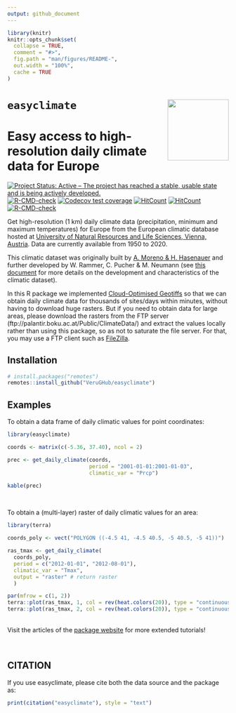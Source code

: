 ```yaml
---
output: github_document
---
```


<!-- README.md is generated from README.Rmd. Please edit that file -->

```r
library(knitr)
knitr::opts_chunk$set(
  collapse = TRUE,
  comment = "#>",
  fig.path = "man/figures/README-",
  out.width = "100%",
  cache = TRUE
)

```

# `easyclimate` <a href='https://verughub.github.io/easyclimate/'><img src='man/figures/easyclimate_logo_small.png' align="right" height="139" /></a>

# Easy access to high-resolution daily climate data for Europe

<!-- badges: start -->
[![Project Status: Active – The project has reached a stable, usable state and is being actively developed.](https://www.repostatus.org/badges/latest/active.svg)](https://www.repostatus.org/#active)
[![R-CMD-check](https://github.com/VeruGHub/easyclimate/workflows/R-CMD-check/badge.svg)](https://github.com/VeruGHub/easyclimate/actions)
[![Codecov test coverage](https://codecov.io/gh/VeruGHub/easyclimate/branch/master/graph/badge.svg)](https://codecov.io/gh/VeruGHub/easyclimate?branch=master)
[![HitCount](https://hits.dwyl.com/VeruGHub/easyclimate.svg?style=flat-square)](http://hits.dwyl.com/VeruGHub/easyclimate)
[![HitCount](https://hits.dwyl.com/VeruGHub/easyclimate.svg?style=flat-square&show=unique)](http://hits.dwyl.com/VeruGHub/easyclimate)
[![R-CMD-check](https://github.com/VeruGHub/easyclimate/actions/workflows/R-CMD-check.yaml/badge.svg)](https://github.com/VeruGHub/easyclimate/actions/workflows/R-CMD-check.yaml)
<!-- badges: end -->


Get high-resolution (1 km) daily climate data (precipitation, minimum and maximum temperatures) for Europe from the European climatic database hosted at [University of Natural Resources and Life Sciences, Vienna, Austria](https://boku.ac.at/en/wabo/waldbau/wir-ueber-uns/daten). Data are currently available from 1950 to 2020. 

This climatic dataset was originally built by [A. Moreno & H. Hasenauer](https://doi.org/10.1002/joc.4436) and further developed by W. Rammer, C. Pucher & M. Neumann (see [this document](https://github.com/VeruGHub/easyclimate/tree/master/inst/Description_Evaluation_Validation_Downscaled_Climate_Data_v2.pdf) for more details on the development and characteristics of the climatic dataset).

In this R package we implemented [Cloud-Optimised Geotiffs](https://www.cogeo.org/) so that we can obtain daily climate data for thousands of sites/days within minutes, without having to download huge rasters. But if you need to obtain data for large areas, please download the rasters from the FTP server (ftp://palantir.boku.ac.at/Public/ClimateData/) and extract the values locally rather than using this package, so as not to saturate the file server. For that, you may use a FTP client such as [FileZilla](https://filezilla-project.org/).


## Installation

``` r
# install.packages("remotes")
remotes::install_github("VeruGHub/easyclimate")
```


## Examples

To obtain a data frame of daily climatic values for point coordinates:

```r
library(easyclimate)

coords <- matrix(c(-5.36, 37.40), ncol = 2)

prec <- get_daily_climate(coords, 
                          period = "2001-01-01:2001-01-03", 
                          climatic_var = "Prcp")
```

```r
kable(prec)
```

<br>

To obtain a (multi-layer) raster of daily climatic values for an area:

```r
library(terra)

coords_poly <- vect("POLYGON ((-4.5 41, -4.5 40.5, -5 40.5, -5 41))")

ras_tmax <- get_daily_climate(
  coords_poly,
  period = c("2012-01-01", "2012-08-01"),
  climatic_var = "Tmax",
  output = "raster" # return raster
  )

par(mfrow = c(1, 2))
terra::plot(ras_tmax, 1, col = rev(heat.colors(20)), type = "continuous", smooth = TRUE, range = c(10, 35), legend = FALSE, mar=c(4, 2, 4, 2), main = "January 1 2012")
terra::plot(ras_tmax, 2, col = rev(heat.colors(20)), type = "continuous", smooth = TRUE, range = c(10, 35), mar = c(4, 1, 4, 3), main = "August 1 2012")

```

<br>
Visit the articles of the [package website](https://verughub.github.io/easyclimate/) for more extended tutorials!

<br>

## CITATION

If you use easyclimate, please cite both the data source and the package as:

```r
print(citation("easyclimate"), style = "text")
```



